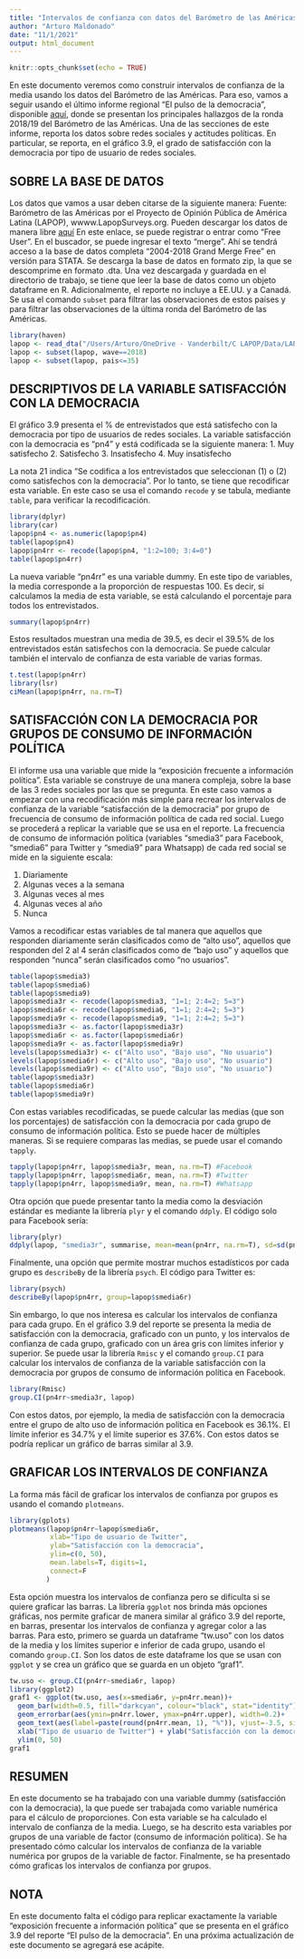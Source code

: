 ```yaml
---
title: "Intervalos de confianza con datos del Barómetro de las Américas por LAPOP"
author: "Arturo Maldonado"
date: "11/1/2021"
output: html_document
---
```


```r
knitr::opts_chunk$set(echo = TRUE)
```

En este documento veremos como construir intervalos de confianza de la media usando los datos del Barómetro de las Américas. Para eso, vamos a seguir usando el último informe regional "El pulso de la democracia", disponible [aquí](https://www.vanderbilt.edu/lapop/ab2018/2018-19_AmericasBarometer_Regional_Report_Spanish_W_03.27.20.pdf), donde se presentan los principales hallazgos de la ronda 2018/19 del Barómetro de las Américas. 
Una de las secciones de este informe, reporta los datos sobre redes sociales y actitudes políticas. En particular, se reporta, en el gráfico 3.9, el grado de satisfacción con la democracia por tipo de usuario de redes sociales.

## SOBRE LA BASE DE DATOS

Los datos que vamos a usar deben citarse de la siguiente manera:
Fuente: Barómetro de las Américas por el Proyecto de Opinión Pública de América Latina (LAPOP), wwww.LapopSurveys.org.
Pueden descargar los datos de manera libre  [aquí](http://datasets.americasbarometer.org/database/login.php)
En este enlace, se puede registrar o entrar como "Free User". En el buscador, se puede ingresar el texto "merge". Ahí se tendrá acceso a la base de datos completa "2004-2018 Grand Merge Free" en versión para STATA. Se descarga la base de datos en formato zip, la que se descomprime en formato .dta.
Una vez descargada y guardada en el directorio de trabajo, se tiene que leer la base de datos como un objeto dataframe en R. Adicionalmente, el reporte no incluye a EE.UU. y a Canadá. Se usa el comando `subset` para filtrar las observaciones de estos países y para filtrar las observaciones de la última ronda del Barómetro de las Américas.

```r
library(haven)
lapop <- read_dta("/Users/Arturo/OneDrive - Vanderbilt/C LAPOP/Data/LAPOP_Merge_2004_2018.dta")
lapop <- subset(lapop, wave==2018)
lapop <- subset(lapop, pais<=35)
```

## DESCRIPTIVOS DE LA VARIABLE SATISFACCIÓN CON LA DEMOCRACIA

El gráfico 3.9 presenta el % de entrevistados que está satisfecho con la democracia por tipo de usuarios de redes sociales. La variable satisfacción con la democracia es "pn4" y está codificada se la siguiente manera:
1. Muy satisfecho
2. Satisfecho
3. Insatisfecho
4. Muy insatisfecho

La nota 21 indica "Se codifica a los entrevistados que seleccionan (1) o (2) como satisfechos con la democracia". Por lo tanto, se tiene que recodificar esta variable. En este caso se usa el comando `recode` y se tabula, mediante `table`, para verificar la recodificación.
```r
library(dplyr)
library(car)
lapop$pn4 <- as.numeric(lapop$pn4)
table(lapop$pn4)
lapop$pn4rr <- recode(lapop$pn4, "1:2=100; 3:4=0")
table(lapop$pn4rr)
```

La nueva variable "pn4rr" es una variable dummy. En este tipo de variables, la media corresponde a la proporción de respuestas 100. Es decir, si calculamos la media de esta variable, se está calculando el porcentaje para todos los entrevistados.
```r
summary(lapop$pn4rr)
```

Estos resultados muestran una media de 39.5, es decir el 39.5% de los entrevistados están satisfechos con la democracia. Se puede calcular también el intervalo de confianza de esta variable de varias formas.
```r
t.test(lapop$pn4rr)
library(lsr)
ciMean(lapop$pn4rr, na.rm=T)
```

## SATISFACCIÓN CON LA DEMOCRACIA POR GRUPOS DE CONSUMO DE INFORMACIÓN POLÍTICA

El informe usa una variable que mide la "exposición frecuente a información política". Esta variable se construye de una manera compleja, sobre la base de las 3 redes sociales por las que se pregunta.
En este caso vamos a empezar con una recodificación más simple para recrear los intervalos de confianza de la variable "satisfacción de la democracia" por grupo de frecuencia de consumo de información política de cada red social. Luego se procederá a replicar la variable que se usa en el reporte.
La frecuencia de consumo de información política (variables "smedia3" para Facebook, "smedia6" para Twitter y "smedia9" para Whatsapp) de cada red social se mide en la siguiente escala:

1. Diariamente
2. Algunas veces a la semana
3. Algunas veces al mes
4. Algunas veces al año
5. Nunca

Vamos a recodificar estas variables de tal manera que aquellos que responden diariamente serán clasificados como de "alto uso", aquellos que responden del 2 al 4 serán clasificados como de "bajo uso" y aquellos que responden "nunca" serán clasificados como "no usuarios".
```r
table(lapop$smedia3)
table(lapop$smedia6)
table(lapop$smedia9)
lapop$smedia3r <- recode(lapop$smedia3, "1=1; 2:4=2; 5=3")
lapop$smedia6r <- recode(lapop$smedia6, "1=1; 2:4=2; 5=3")
lapop$smedia9r <- recode(lapop$smedia9, "1=1; 2:4=2; 5=3")
lapop$smedia3r <- as.factor(lapop$smedia3r)
lapop$smedia6r <- as.factor(lapop$smedia6r)
lapop$smedia9r <- as.factor(lapop$smedia9r)
levels(lapop$smedia3r) <- c("Alto uso", "Bajo uso", "No usuario")
levels(lapop$smedia6r) <- c("Alto uso", "Bajo uso", "No usuario")
levels(lapop$smedia9r) <- c("Alto uso", "Bajo uso", "No usuario")
table(lapop$smedia3r)
table(lapop$smedia6r)
table(lapop$smedia9r)
```

Con estas variables recodificadas, se puede calcular las medias (que son los porcentajes) de satisfacción con la democracia por cada grupo de consumo de información política. Esto se puede hacer de múltiples maneras. Si se requiere comparas las medias, se puede usar el comando `tapply`.
```r
tapply(lapop$pn4rr, lapop$smedia3r, mean, na.rm=T) #Facebook
tapply(lapop$pn4rr, lapop$smedia6r, mean, na.rm=T) #Twitter
tapply(lapop$pn4rr, lapop$smedia9r, mean, na.rm=T) #Whatsapp
```

Otra opción que puede presentar tanto la media como la desviación estándar es mediante la librería `plyr` y el comando `ddply`. El código solo para Facebook sería:
```r
library(plyr)
ddply(lapop, "smedia3r", summarise, mean=mean(pn4rr, na.rm=T), sd=sd(pn4rr, na.rm=T))
```

Finalmente, una opción que permite mostrar muchos estadísticos por cada grupo es `describeBy` de la librería `psych`. El código para Twitter es:
```r
library(psych)
describeBy(lapop$pn4rr, group=lapop$smedia6r)
```

Sin embargo, lo que nos interesa es calcular los intervalos de confianza para cada grupo. En el gráfico 3.9 del reporte se presenta la media de satisfacción con la democracia, graficado con un punto, y los intervalos de confianza de cada grupo, graficado con un área gris con límites inferior y superior.
Se puede usar la librería `Rmisc` y el comando `group.CI` para calcular los intervalos de confianza de la variable satisfacción con la democracia por grupos de consumo de información política en Facebook.
```r
library(Rmisc)
group.CI(pn4rr~smedia3r, lapop)
```

Con estos datos, por ejemplo, la media de satisfacción con la democracia entre el grupo de alto uso de información política en Facebook es 36.1%. El límite inferior es 34.7% y el límite superior es 37.6%. Con estos datos se podría replicar un gráfico de barras similar al 3.9.

## GRAFICAR LOS INTERVALOS DE CONFIANZA

La forma más fácil de graficar los intervalos de confianza por grupos es usando el comando `plotmeans`. 
```r
library(gplots)
plotmeans(lapop$pn4rr~lapop$smedia6r,
          xlab="Tipo de usuario de Twitter",
          ylab="Satisfacción con la democracia",
          ylim=c(0, 50),
          mean.labels=T, digits=1,
          connect=F
         )
```

Esta opción muestra los intervalos de confianza pero se dificulta si se quiere graficar las barras. La librería `ggplot` nos brinda más opciones gráficas, nos permite graficar de manera similar al gráfico 3.9 del reporte, en barras, presentar los intervalos de confianza y agregar color a las barras.
Para esto, primero se guarda un dataframe "tw.uso" con los datos de la media y los límites superior e inferior de cada grupo, usando el comando `group.CI`. Son los datos de este dataframe los que se usan con `ggplot` y se crea un gráfico que se guarda en un objeto "graf1".
```r
tw.uso <- group.CI(pn4rr~smedia6r, lapop)
library(ggplot2)
graf1 <- ggplot(tw.uso, aes(x=smedia6r, y=pn4rr.mean))+
  geom_bar(width=0.5, fill="darkcyan", colour="black", stat="identity")+
  geom_errorbar(aes(ymin=pn4rr.lower, ymax=pn4rr.upper), width=0.2)+
  geom_text(aes(label=paste(round(pn4rr.mean, 1), "%")), vjust=-3.5, size=4)+
  xlab("Tipo de usuario de Twitter") + ylab("Satisfacción con la democracia (%)")+
  ylim(0, 50)
graf1
```

## RESUMEN
En este documento se ha trabajado con una variable dummy (satisfacción con la democracia), la que puede ser trabajada como variable numérica para el cálculo de proporciones. Con esta variable se ha calculado el intervalo de confianza de la media. Luego, se ha descrito esta variables por grupos de una variable de factor (consumo de información política). Se ha presentado cómo calcular los intervalos de confianza de la variable numérica por grupos de la variable de factor. Finalmente, se ha presentado cómo graficas los intervalos de confianza por grupos.

## NOTA
En este documento falta el código para replicar exactamente la variable "exposición frecuente a información política" que se presenta en el gráfico 3.9 del reporte "El pulso de la democracia". En una próxima actualización de este documento se agregará ese acápite.








